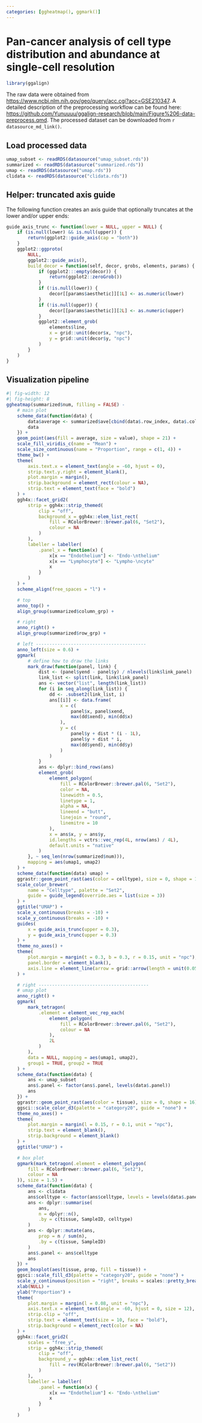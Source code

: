 ```yaml
---
categories: [ggheatmap(), ggmark()]
---
```


# Pan-cancer analysis of cell type distribution and abundance at single-cell resolution

```r
library(ggalign)
```

The raw data were obtained from
<https://www.ncbi.nlm.nih.gov/geo/query/acc.cgi?acc=GSE210347>. A detailed description of the preprocessing workflow can be found here:
<https://github.com/Yunuuuu/ggalign-research/blob/main/Figure%206-data-preprocess.qmd>.
The processed dataset can be downloaded from `r datasource_md_link()`.

## Load processed data
```r
umap_subset <- readRDS(datasource("umap_subset.rds"))
summarized <- readRDS(datasource("summarized.rds"))
umap <- readRDS(datasource("umap.rds"))
clidata <- readRDS(datasource("clidata.rds"))
```

## Helper: truncated axis guide
The following function creates an axis guide that optionally truncates at the
lower and/or upper ends:
```r
guide_axis_trunc <- function(lower = NULL, upper = NULL) {
    if (is.null(lower) && is.null(upper)) {
        return(ggplot2::guide_axis(cap = "both"))
    }
    ggplot2::ggproto(
        NULL,
        ggplot2::guide_axis(),
        build_decor = function(self, decor, grobs, elements, params) {
            if (ggplot2:::empty(decor)) {
                return(ggplot2::zeroGrob())
            }
            if (!is.null(lower)) {
                decor[[params$aesthetic]][1L] <- as.numeric(lower)
            }
            if (!is.null(upper)) {
                decor[[params$aesthetic]][2L] <- as.numeric(upper)
            }
            ggplot2::element_grob(
                elements$line,
                x = grid::unit(decor$x, "npc"),
                y = grid::unit(decor$y, "npc")
            )
        }
    )
}
```


## Visualization pipeline
```r
#| fig-width: 12
#| fig-height: 8
ggheatmap(summarized$num, filling = FALSE) -
    # main plot
    scheme_data(function(data) {
        data$average <- summarized$ave[cbind(data$.row_index, data$.column_index)]
        data
    }) +
    geom_point(aes(fill = average, size = value), shape = 21) +
    scale_fill_viridis_c(name = "Mean") +
    scale_size_continuous(name = "Proportion", range = c(1, 4)) +
    theme_bw() +
    theme(
        axis.text.x = element_text(angle = -60, hjust = 0),
        strip.text.y.right = element_blank(),
        plot.margin = margin(),
        strip.background = element_rect(colour = NA),
        strip.text = element_text(face = "bold")
    ) +
    ggh4x::facet_grid2(
        strip = ggh4x::strip_themed(
            clip = "off",
            background_x = ggh4x::elem_list_rect(
                fill = RColorBrewer::brewer.pal(6, "Set2"),
                colour = NA
            )
        ),
        labeller = labeller(
            .panel_x = function(x) {
                x[x == "Endothelium"] <- "Endo-\nthelium"
                x[x == "Lymphocyte"] <- "Lympho-\ncyte"
                x
            }
        )
    ) +
    scheme_align(free_spaces = "l") +

    # top
    anno_top() +
    align_group(summarized$column_grp) +

    # right
    anno_right() +
    align_group(summarized$row_grp) +

    # left -----------------------------------------
    anno_left(size = 0.6) +
    ggmark(
        # define how to draw the links
        mark_draw(function(panel, link) {
            dist <- (panel$yend - panel$y) / nlevels(link$link_panel)
            link_list <- split(link, link$link_panel)
            ans <- vector("list", length(link_list))
            for (i in seq_along(link_list)) {
                dd <- .subset2(link_list, i)
                ans[[i]] <- data.frame(
                    x = c(
                        panel$x, panel$xend,
                        max(dd$xend), min(dd$x)
                    ),
                    y = c(
                        panel$y + dist * (i - 1L),
                        panel$y + dist * i,
                        max(dd$yend), min(dd$y)
                    )
                )
            }
            ans <- dplyr::bind_rows(ans)
            element_grob(
                element_polygon(
                    fill = RColorBrewer::brewer.pal(6, "Set2"),
                    color = NA,
                    linewidth = 0.5,
                    linetype = 1,
                    alpha = NA,
                    lineend = "butt",
                    linejoin = "round",
                    linemitre = 10
                ),
                x = ans$x, y = ans$y,
                id.lengths = vctrs::vec_rep(4L, nrow(ans) / 4L),
                default.units = "native"
            )
        }, ~ seq_len(nrow(summarized$num))),
        mapping = aes(umap1, umap2)
    ) +
    scheme_data(function(data) umap) +
    ggrastr::geom_point_rast(aes(color = celltype), size = 0, shape = 16) +
    scale_color_brewer(
        name = "Celltype", palette = "Set2",
        guide = guide_legend(override.aes = list(size = 3))
    ) +
    ggtitle("UMAP") +
    scale_x_continuous(breaks = -10) +
    scale_y_continuous(breaks = -10) +
    guides(
        x = guide_axis_trunc(upper = 0.3),
        y = guide_axis_trunc(upper = 0.3)
    ) +
    theme_no_axes() +
    theme(
        plot.margin = margin(t = 0.3, b = 0.3, r = 0.15, unit = "npc"),
        panel.border = element_blank(),
        axis.line = element_line(arrow = grid::arrow(length = unit(0.05, "inches")))
    ) +

    # right -----------------------------------------
    # umap plot
    anno_right() +
    ggmark(
        mark_tetragon(
            .element = element_vec_rep_each(
                element_polygon(
                    fill = RColorBrewer::brewer.pal(6, "Set2"),
                    colour = NA
                ),
                2L
            )
        ),
        data = NULL, mapping = aes(umap1, umap2),
        group1 = TRUE, group2 = TRUE
    ) +
    scheme_data(function(data) {
        ans <- umap_subset
        ans$.panel <- factor(ans$.panel, levels(data$.panel))
        ans
    }) +
    ggrastr::geom_point_rast(aes(color = tissue), size = 0, shape = 16) +
    ggsci::scale_color_d3(palette = "category20", guide = "none") +
    theme_no_axes() +
    theme(
        plot.margin = margin(l = 0.15, r = 0.1, unit = "npc"),
        strip.text = element_blank(),
        strip.background = element_blank()
    ) +
    ggtitle("UMAP") +

    # box plot
    ggmark(mark_tetragon(.element = element_polygon(
        fill = RColorBrewer::brewer.pal(6, "Set2"),
        colour = NA
    )), size = 1.5) +
    scheme_data(function(data) {
        ans <- clidata
        ans$celltype <- factor(ans$celltype, levels = levels(data$.panel))
        ans <- dplyr::summarise(
            ans,
            n = dplyr::n(),
            .by = c(tissue, SampleID, celltype)
        )
        ans <- dplyr::mutate(ans,
            prop = n / sum(n),
            .by = c(tissue, SampleID)
        )
        ans$.panel <- ans$celltype
        ans
    }) +
    geom_boxplot(aes(tissue, prop, fill = tissue)) +
    ggsci::scale_fill_d3(palette = "category20", guide = "none") +
    scale_y_continuous(position = "right", breaks = scales::pretty_breaks(2)) +
    xlab(NULL) +
    ylab("Proportion") +
    theme(
        plot.margin = margin(l = 0.08, unit = "npc"),
        axis.text.x = element_text(angle = -60, hjust = 0, size = 12),
        strip.clip = "off",
        strip.text = element_text(size = 10, face = "bold"),
        strip.background = element_rect(color = NA)
    ) +
    ggh4x::facet_grid2(
        scales = "free_y",
        strip = ggh4x::strip_themed(
            clip = "off",
            background_y = ggh4x::elem_list_rect(
                fill = rev(RColorBrewer::brewer.pal(6, "Set2"))
            )
        ),
        labeller = labeller(
            .panel = function(x) {
                x[x == "Endothelium"] <- "Endo-\nthelium"
                x
            }
        )
    )
```
